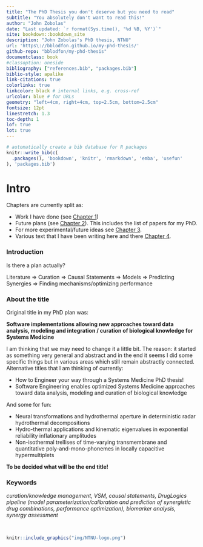 ```yaml
---
title: "The PhD Thesis you don't deserve but you need to read"
subtitle: "You absolutely don't want to read this!"
author: "John Zobolas"
date: "Last updated: `r format(Sys.time(), '%d %B, %Y')`"
site: bookdown::bookdown_site
description: "John Zobolas's PhD thesis, NTNU"
url: 'https\://bblodfon.github.io/my-phd-thesis/'
github-repo: "bblodfon/my-phd-thesis"
documentclass: book
#classoption: oneside
bibliography: ["references.bib", "packages.bib"]
biblio-style: apalike
link-citations: true
colorlinks: true
linkcolor: black # internal links, e.g. cross-ref
urlcolor: blue # for URLs
geometry: "left=4cm, right=4cm, top=2.5cm, bottom=2.5cm"
fontsize: 12pt
linestretch: 1.3
toc-depth: 1
lof: true
lot: true
---
```


```r
# automatically create a bib database for R packages
knitr::write_bib(c(
  .packages(), 'bookdown', 'knitr', 'rmarkdown', 'emba', 'usefun'
), 'packages.bib')
```

# Intro {-}

Chapters are currently split as:

- Work I have done (see [Chapter 1](#work)) 
- Future plans (see [Chapter 2](#plans)). This includes the list of papers for my PhD.
- For more experimental/future ideas see [Chapter 3](#ideas).
- Various text that I have been writing here and there [Chapter 4](#text).

### Introduction {-}

Is there a plan actually?

Literature => Curation => Causal Statements => Models => Predicting Synergies => Finding mechanisms/optimizing performance

### About the title {-}

Original title in my PhD plan was: 

**Software implementations allowing new approaches toward data analysis, modeling and integration / curation of biological knowledge for Systems Medicine**

I am thinking that we may need to change it a little bit. 
The reason: it started as something very general and abstract and in the end it seems I did some specific things but in various areas which still remain abstractly connected. 
Alternative titles that I am thinking of currently:

- How to Engineer your way through a Systems Medicine PhD thesis!
- Software Engineering enables optimized Systems Medicine approaches toward data analysis, modeling and curation of biological knowledge

And some for fun:

- Neural transformations and hydrothermal aperture in deterministic radar hydrothermal decompositions
- Hydro-thermal applications and kinematic eigenvalues in exponential reliability inflationary amplitudes
- Non-isothermal trellises of time-varying transmembrane and quantitative poly-and-mono-phonemes in locally capacitive hypermultiplets

**To be decided what will be the end title!**

### Keywords {-}

<div class="blue-box">
*curation/knowledge management, VSM, causal statements, DrugLogics pipeline 
(model parameterization/calibration and prediction of synergistic drug combinations, performance optimization), biomarker analysis, synergy assessment*
</div>
</br>

```r
knitr::include_graphics("img/NTNU-logo.png")
```

